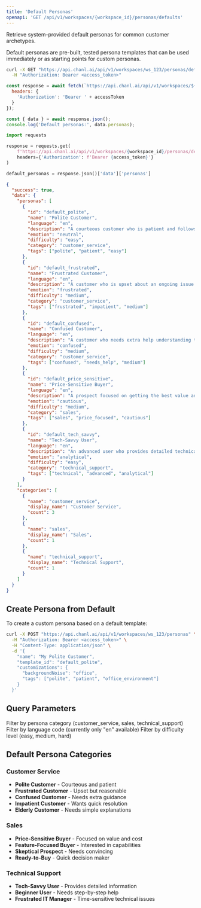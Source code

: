 ```yaml
---
title: 'Default Personas'
openapi: 'GET /api/v1/workspaces/{workspace_id}/personas/defaults'
---
```


Retrieve system-provided default personas for common customer archetypes.

Default personas are pre-built, tested persona templates that can be used immediately or as starting points for custom personas.

<RequestExample>

```bash cURL
curl -X GET "https://api.chanl.ai/api/v1/workspaces/ws_123/personas/defaults" \
  -H "Authorization: Bearer <access_token>"
```

```javascript JavaScript
const response = await fetch(`https://api.chanl.ai/api/v1/workspaces/${workspaceId}/personas/defaults`, {
  headers: {
    'Authorization': 'Bearer ' + accessToken
  }
});

const { data } = await response.json();
console.log('Default personas:', data.personas);
```

```python Python
import requests

response = requests.get(
    f'https://api.chanl.ai/api/v1/workspaces/{workspace_id}/personas/defaults',
    headers={'Authorization': f'Bearer {access_token}'}
)

default_personas = response.json()['data']['personas']
```

</RequestExample>

<ResponseExample>

```json Success Response
{
  "success": true,
  "data": {
    "personas": [
      {
        "id": "default_polite",
        "name": "Polite Customer",
        "language": "en",
        "description": "A courteous customer who is patient and follows instructions well",
        "emotion": "neutral",
        "difficulty": "easy",
        "category": "customer_service",
        "tags": ["polite", "patient", "easy"]
      },
      {
        "id": "default_frustrated",
        "name": "Frustrated Customer",
        "language": "en",
        "description": "A customer who is upset about an ongoing issue and wants quick resolution",
        "emotion": "frustrated",
        "difficulty": "medium",
        "category": "customer_service",
        "tags": ["frustrated", "impatient", "medium"]
      },
      {
        "id": "default_confused",
        "name": "Confused Customer",
        "language": "en",
        "description": "A customer who needs extra help understanding technology or processes",
        "emotion": "confused",
        "difficulty": "medium",
        "category": "customer_service",
        "tags": ["confused", "needs_help", "medium"]
      },
      {
        "id": "default_price_sensitive",
        "name": "Price-Sensitive Buyer",
        "language": "en",
        "description": "A prospect focused on getting the best value and price",
        "emotion": "cautious",
        "difficulty": "medium",
        "category": "sales",
        "tags": ["sales", "price_focused", "cautious"]
      },
      {
        "id": "default_tech_savvy",
        "name": "Tech-Savvy User",
        "language": "en",
        "description": "An advanced user who provides detailed technical information",
        "emotion": "analytical",
        "difficulty": "easy",
        "category": "technical_support",
        "tags": ["technical", "advanced", "analytical"]
      }
    ],
    "categories": [
      {
        "name": "customer_service",
        "display_name": "Customer Service",
        "count": 3
      },
      {
        "name": "sales",
        "display_name": "Sales",
        "count": 1
      },
      {
        "name": "technical_support",
        "display_name": "Technical Support",
        "count": 1
      }
    ]
  }
}
```

</ResponseExample>

## Create Persona from Default

To create a custom persona based on a default template:

```bash cURL
curl -X POST "https://api.chanl.ai/api/v1/workspaces/ws_123/personas" \
  -H "Authorization: Bearer <access_token>" \
  -H "Content-Type: application/json" \
  -d '{
    "name": "My Polite Customer",
    "template_id": "default_polite",
    "customizations": {
      "backgroundNoise": "office",
      "tags": ["polite", "patient", "office_environment"]
    }
  }'
```

## Query Parameters

<ParamField query="category" type="string">
  Filter by persona category (customer_service, sales, technical_support)
</ParamField>

<ParamField query="language" type="string">
  Filter by language code (currently only "en" available)
</ParamField>

<ParamField query="difficulty" type="string">
  Filter by difficulty level (easy, medium, hard)
</ParamField>

## Default Persona Categories

### Customer Service
- **Polite Customer** - Courteous and patient
- **Frustrated Customer** - Upset but reasonable
- **Confused Customer** - Needs extra guidance
- **Impatient Customer** - Wants quick resolution
- **Elderly Customer** - Needs simple explanations

### Sales
- **Price-Sensitive Buyer** - Focused on value and cost
- **Feature-Focused Buyer** - Interested in capabilities
- **Skeptical Prospect** - Needs convincing
- **Ready-to-Buy** - Quick decision maker

### Technical Support
- **Tech-Savvy User** - Provides detailed information
- **Beginner User** - Needs step-by-step help
- **Frustrated IT Manager** - Time-sensitive technical issues